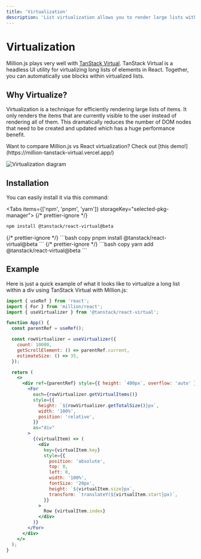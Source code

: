 ```yaml
---
title: 'Virtualization'
description: 'List virtualization allows you to render large lists without performance issues.'
---
```



# Virtualization

Million.js plays very well with [TanStack Virtual](https://tanstack.com/virtual/v3/docs/guide/introduction). TanStack Virtual is a headless UI utility for virtualizing long lists of elements in React. Together, you can automatically use blocks within virtualized lists.

## Why Virtualize?

Virtualization is a technique for efficiently rendering large lists of items. It only renders the items that are currently visible to the user instead of rendering all of them. This dramatically reduces the number of DOM nodes that need to be created and updated which has a huge performance benefit.

<Callout type="info">
  Want to compare Million.js vs React virtualization? Check out [this
  demo!](https://million-tanstack-virtual.vercel.app/)
</Callout>

![Virtualization diagram](/virtualized.png)

## Installation

You can easily install it via this command:

<Tabs items={['npm', 'pnpm', 'yarn']} storageKey="selected-pkg-manager">
  {/* prettier-ignore */}
  <Tab>
  ```bash copy
  npm install @tanstack/react-virtual@beta
  ```
  </Tab>
  {/* prettier-ignore */}
  <Tab>
  ```bash copy
  pnpm install @tanstack/react-virtual@beta
  ```
  </Tab>
  {/* prettier-ignore */}
  <Tab>
  ```bash copy
  yarn add @tanstack/react-virtual@beta
  ```
  </Tab>
</Tabs>

## Example

Here is just a quick example of what it looks like to virtualize a long list within a div using TanStack Virtual with Million.js:

```jsx
import { useRef } from 'react';
import { For } from 'million/react';
import { useVirtualizer } from '@tanstack/react-virtual';

function App() {
  const parentRef = useRef();

  const rowVirtualizer = useVirtualizer({
    count: 10000,
    getScrollElement: () => parentRef.current,
    estimateSize: () => 35,
  });

  return (
    <>
      <div ref={parentRef} style={{ height: `400px`, overflow: 'auto' }}>
        <For
          each={rowVirtualizer.getVirtualItems()}
          style={{
            height: `${rowVirtualizer.getTotalSize()}px`,
            width: '100%',
            position: 'relative',
          }}
          as="div"
        >
          {(virtualItem) => (
            <div
              key={virtualItem.key}
              style={{
                position: 'absolute',
                top: 0,
                left: 0,
                width: '100%',
                fontSize: '20px',
                height: `${virtualItem.size}px`,
                transform: `translateY(${virtualItem.start}px)`,
              }}
            >
              Row {virtualItem.index}
            </div>
          )}
        </For>
      </div>
    </>
  );
}
```
